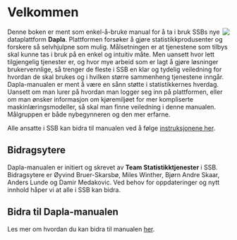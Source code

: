 # Velkommen {.unnumbered}

![](images/Dapla-Logo1.png){style="max-width: 35%; float: right;" fig-alt="Dapla logo"}

Denne boken er ment som enkel-å-bruke manual for å ta i bruk SSBs nye dataplattform **Dapla**. Plattformen forsøker å gjøre statistikkprodusenter og forskere så selvhjulpne som mulig. Målsetningen er at tjenestene som tilbys skal kunne tas i bruk på en enkel og intuitiv måte. Men uansett hvor lett tilgjengelig tjenester er, og hvor mye arbeid som er lagt å gjøre løsninger brukervennlige, så trenger de fleste i SSB en klar og tydelig veiledning for hvordan de skal brukes og i hvilken større sammenheng tjenestene inngår. Dapla-manualen er ment å være en sånn støtte i statistikkernes hverdag. Uansett om man lurer på hvordan man logger seg inn på plattformen, eller om man ønsker informasjon om kjøremiljøet for mer kompliserte maskinlæringsmodeller, så skal man finne veiledning i denne manualen. Målgruppen er både nybegynneren og den mer erfarne.

::: {.callout-note appearance="simple"}
Alle ansatte i SSB kan bidra til manualen ved å følge [instruksjonene her](./bidra-til-dapla-manualen.html).
:::

## Bidragsytere {.unnumbered}

Dapla-manualen er initiert og skrevet av **Team Statistikktjenester** i SSB. Bidragsytere er Øyvind Bruer-Skarsbø, Miles Winther, Bjørn Andre Skaar, Anders Lunde og Damir Medakovic. Ved behov for oppdateringer og nytt innhold håper vi at alle i SSB kan bidra.

## Bidra til Dapla-manualen {.unnumbered}

Les mer om hvordan du kan bidra til manualen [her](./contribution.html).

